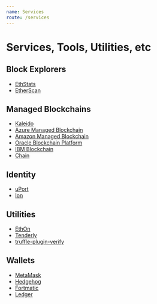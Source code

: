 ```yaml
---
name: Services
route: /services
---
```


# Services, Tools, Utilities, etc

## Block Explorers

- [EthStats](https://ethstats.io/)
- [EtherScan](https://etherscan.io/)

## Managed Blockchains

- [Kaleido](https://kaleido.io/)
- [Azure Managed Blockchain](https://azure.microsoft.com/en-us/solutions/blockchain/)
- [Amazon Managed Blockchain](https://aws.amazon.com/managed-blockchain/)
- [Oracle Blockchain Platform](https://www.oracle.com/cloud/blockchain/)
- [IBM Blockchain](https://www.ibm.com/blockchain)
- [Chain](https://chain.com/)

## Identity

- [uPort](https://www.uport.me/)
- [Ion](https://github.com/decentralized-identity/ion/)

## Utilities

- [EthOn](https://ethon.consensys.net/)
- [Tenderly](https://tenderly.dev/)
- [truffle-plugin-verify](https://github.com/rkalis/truffle-plugin-verify#readme)

## Wallets

- [MetaMask](https://metamask.io)
- [Hedgehog](https://hedgehog.audius.co)
- [Fortmatic](https://fortmatic.com/)
- [Ledger](https://www.ledger.com/)
